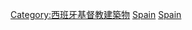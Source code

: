 {{Commons category|Churches in Spain}}

[[Category:西班牙基督教建築物|Category:西班牙基督教建築物]]
[[Category:歐洲教堂|Spain]]
[[Category:各国教堂|Spain]]